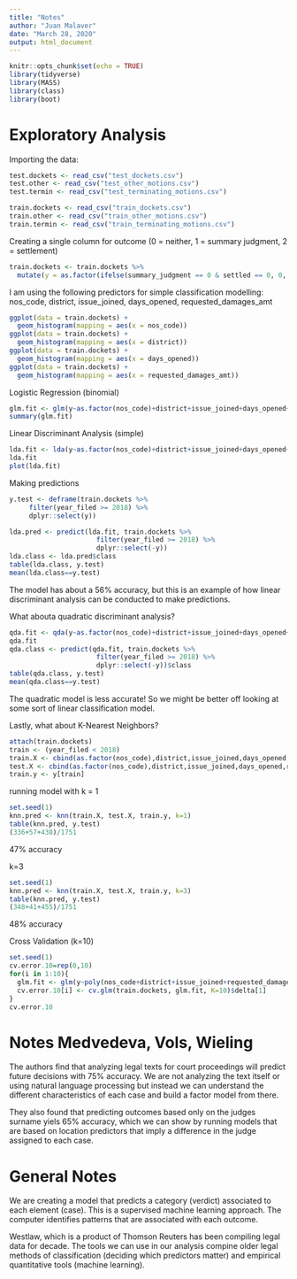 ```yaml
---
title: "Notes"
author: "Juan Malaver"
date: "March 28, 2020"
output: html_document
---
```


```r
knitr::opts_chunk$set(echo = TRUE)
library(tidyverse)
library(MASS)
library(class)
library(boot)
```
# Exploratory Analysis 
Importing the data:
```r
test.dockets <- read_csv("test_dockets.csv")
test.other <- read_csv("test_other_motions.csv")
test.termin <- read_csv("test_terminating_motions.csv")

train.dockets <- read_csv("train_dockets.csv")
train.other <- read_csv("train_other_motions.csv")
train.termin <- read_csv("train_terminating_motions.csv")
```

Creating a single column for outcome (0 = neither, 1 = summary judgment, 2 = settlement)
```r
train.dockets <- train.dockets %>%
  mutate(y = as.factor(ifelse(summary_judgment == 0 & settled == 0, 0, ifelse(summary_judgment == 1, 1, 2))))
```

I am using the following predictors for simple classification modelling: nos_code, district, issue_joined, days_opened, requested_damages_amt
```r
ggplot(data = train.dockets) +
  geom_histogram(mapping = aes(x = nos_code))
ggplot(data = train.dockets) +
  geom_histogram(mapping = aes(x = district))
ggplot(data = train.dockets) +
  geom_histogram(mapping = aes(x = days_opened))
ggplot(data = train.dockets) +
  geom_histogram(mapping = aes(x = requested_damages_amt))
```

Logistic Regression (binomial)
```r
glm.fit <- glm(y~as.factor(nos_code)+district+issue_joined+days_opened+requested_damages_amt, data=train.dockets, family = binomial)
summary(glm.fit)
```

Linear Discriminant Analysis (simple)
```r
lda.fit <- lda(y~as.factor(nos_code)+district+issue_joined+days_opened+requested_damages_amt, data=train.dockets, subset = (year_filed < 2018))
lda.fit
plot(lda.fit)
```

Making predictions
```r
y.test <- deframe(train.dockets %>%
     filter(year_filed >= 2018) %>%
     dplyr::select(y))

lda.pred <- predict(lda.fit, train.dockets %>%
                      filter(year_filed >= 2018) %>%
                      dplyr::select(-y))
lda.class <- lda.pred$class
table(lda.class, y.test)
mean(lda.class==y.test)
```
The model has about a 56% accuracy, but this is an example of how linear discriminant analysis can be conducted to make predictions.

What abouta quadratic discriminant analysis?
```r
qda.fit <- qda(y~as.factor(nos_code)+district+issue_joined+days_opened+requested_damages_amt, data=train.dockets, subset = (year_filed < 2018))
qda.fit
qda.class <- predict(qda.fit, train.dockets %>%
                      filter(year_filed >= 2018) %>%
                      dplyr::select(-y))$class
table(qda.class, y.test)
mean(qda.class==y.test)
```
The quadratic model is less accurate! So we might be better off looking at some sort of linear classification model.

Lastly, what about K-Nearest Neighbors?

```r
attach(train.dockets)
train <- (year_filed < 2018)
train.X <- cbind(as.factor(nos_code),district,issue_joined,days_opened,requested_damages_amt)[train,]
test.X <- cbind(as.factor(nos_code),district,issue_joined,days_opened,requested_damages_amt)[!train,]
train.y <- y[train]
```

running model with k = 1
```r
set.seed(1)
knn.pred <- knn(train.X, test.X, train.y, k=1)
table(knn.pred, y.test)
(336+57+438)/1751
```
47% accuracy

k=3
```r
set.seed(1)
knn.pred <- knn(train.X, test.X, train.y, k=3)
table(knn.pred, y.test)
(348+41+455)/1751
```
48% accuracy

Cross Validation (k=10)
```r
set.seed(1)
cv.error.10=rep(0,10)
for(i in 1:10){
  glm.fit <- glm(y~poly(nos_code+district+issue_joined+requested_damages_amt,i), data=train.dockets, family = binomial)
  cv.error.10[i] <- cv.glm(train.dockets, glm.fit, K=10)$delta[1]
}
cv.error.10
```

# Notes Medvedeva, Vols, Wieling

The authors find that analyzing legal texts for court proceedings will predict future decisions with 75% accuracy. We are not analyzing the text itself or using natural language processing but instead we can understand the different characteristics of each case and build a factor model from there.

They also found that predicting outcomes based only on the judges surname yiels 65% accuracy, which we can show by running models that are based on location predictors that imply a difference in the judge assigned to each case.

# General Notes
We are creating a model that predicts a category (verdict) associated to each element (case). This is a supervised machine learning approach. The computer identifies patterns that are associated with each outcome.

Westlaw, which is a product of Thomson Reuters has been compiling legal data for decade. The tools we can use in our analysis compine older legal methods of classification (deciding which predictors matter) and empirical quantitative tools (machine learning).
